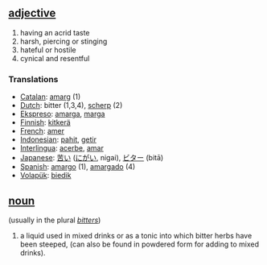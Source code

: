 == [[adjective]] ==
# having an acrid taste
# harsh, piercing or stinging
# hateful or hostile
# cynical and resentful

=== Translations ===
*[[Catalan]]: [[amarg]] (1)
*[[Dutch]]: bitter (1,3,4), [[scherp]] (2)
*[[Ekspreso]]: [[amarga]], [[marga]]
*[[Finnish]]: [[kitkerä]]
*[[French]]: [[amer]]
*[[Indonesian]]: [[pahit]], [[getir]]
*[[Interlingua]]: [[acerbe]], [[amar]]
*[[Japanese]]: [[苦い]] ([[にがい]], nigai), [[ビター]] (bitā)
*[[Spanish]]: [[amargo]] (1), [[amargado]] (4)
*[[Volapük]]: [[biedik]]

== [[noun]] ==
(usually in the plural ''[[bitters]]'')
# a liquid used in mixed drinks or as a tonic into which bitter herbs have been steeped, (can also be found in powdered form for adding to mixed drinks).